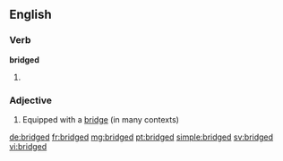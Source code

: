 ==English==

===Verb===
'''bridged'''

# {{past of|bridge}}

===Adjective===
{{en-adj}}

# Equipped with a [[bridge]] (in many contexts)

[[de:bridged]]
[[fr:bridged]]
[[mg:bridged]]
[[pt:bridged]]
[[simple:bridged]]
[[sv:bridged]]
[[vi:bridged]]